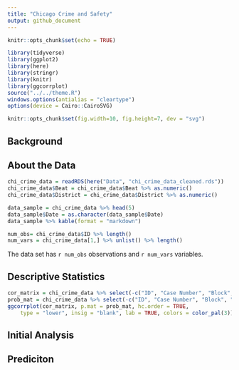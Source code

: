 ```yaml
---
title: "Chicago Crime and Safety"
output: github_document
---
```


```r
knitr::opts_chunk$set(echo = TRUE)

library(tidyverse)
library(ggplot2)
library(here)
library(stringr)
library(knitr)
library(ggcorrplot)
source("../../theme.R")
windows.options(antialias = "cleartype")
options(device = Cairo::CairoSVG)

knitr::opts_chunk$set(fig.width=10, fig.height=7, dev = "svg")

```

## Background

## About the Data
```r
chi_crime_data = readRDS(here("Data", "chi_crime_data_cleaned.rds"))
chi_crime_data$Beat = chi_crime_data$Beat %>% as.numeric()
chi_crime_data$District = chi_crime_data$District %>% as.numeric()

data_sample = chi_crime_data %>% head(5) 
data_sample$Date = as.character(data_sample$Date)
data_sample %>% kable(format = "markdown")

num_obs= chi_crime_data$ID %>% length()
num_vars = chi_crime_data[1,] %>% unlist() %>% length()
```
The data set has `r num_obs` observations and `r num_vars` variables.

## Descriptive Statistics 
```r
cor_matrix = chi_crime_data %>% select(-c("ID", "Case Number", "Block", "IUCR", "Primary Type", "Description", "Location Description", "FBI Code", "X Coordinate", "Y Coordinate", "Updated On", "Location", "Historical Wards 2003-2015", "Community Areas", "geometry")) %>% mutate_all(function(x) as.numeric(x)) %>% na.omit() %>% cor() %>% round(1)
prob_mat = chi_crime_data %>% select(-c("ID", "Case Number", "Block", "IUCR", "Primary Type", "Description", "Location Description", "FBI Code", "X Coordinate", "Y Coordinate", "Updated On", "Location", "Historical Wards 2003-2015", "Community Areas", "geometry")) %>% mutate_all(function(x) as.numeric(x)) %>% na.omit() %>% cor_pmat()
ggcorrplot(cor_matrix, p.mat = prob_mat, hc.order = TRUE,
    type = "lower", insig = "blank", lab = TRUE, colors = color_pal(3)) + theme_master() + theme(axis.text.x = element_text(angle = 45, hjust = 1)) + labs(title = "Few Correlations In Chicago Crime Data" , legend = "Correlation", x = "", y = "")
```

## Initial Analysis

## Prediciton
